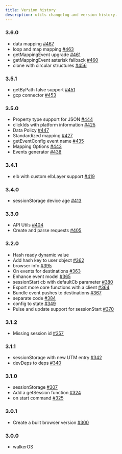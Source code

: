 ```yaml
---
title: Version history
description: utils changelog and version history.
---
```


### 3.6.0

- data mapping [#467](https://github.com/elbwalker/walkerOS/issues/467)
- loop and map mapping [#463](https://github.com/elbwalker/walkerOS/issues/463)
- getMappingEvent upgrade
  [#461](https://github.com/elbwalker/walkerOS/issues/461)
- getMappingEvent asterisk fallback
  [#460](https://github.com/elbwalker/walkerOS/issues/460)
- clone with circular structures
  [#456](https://github.com/elbwalker/walkerOS/issues/456)

### 3.5.1

- getByPath false support
  [#451](https://github.com/elbwalker/walkerOS/issues/451)
- gcp connector [#453](https://github.com/elbwalker/walkerOS/issues/453)

### 3.5.0

- Property type support for JSON
  [#444](https://github.com/elbwalker/walkerOS/issues/444)
- clickIds with platform information
  [#425](https://github.com/elbwalker/walkerOS/issues/425)
- Data Policy [#447](https://github.com/elbwalker/walkerOS/issues/447)
- Standardized mapping [#427](https://github.com/elbwalker/walkerOS/issues/427)
- getEventConfig event name
  [#435](https://github.com/elbwalker/walkerOS/issues/435)
- Mapping Options [#443](https://github.com/elbwalker/walkerOS/issues/443)
- Events generator [#438](https://github.com/elbwalker/walkerOS/issues/438)

### 3.4.1

- elb with custom elbLayer support
  [#419](https://github.com/elbwalker/walkerOS/issues/419)

### 3.4.0

- sessionStorage device age
  [#413](https://github.com/elbwalker/walkerOS/issues/413)

### 3.3.0

- API Utils [#404](https://github.com/elbwalker/walkerOS/issues/404)
- Create and parse requests
  [#405](https://github.com/elbwalker/walkerOS/issues/405)

### 3.2.0

- Hash ready dynamic value
- Add hash key to user object
  [#362](https://github.com/elbwalker/walkerOS/issues/362)
- browser info [#395](https://github.com/elbwalker/walkerOS/issues/395)
- On events for destinations
  [#363](https://github.com/elbwalker/walkerOS/issues/363)
- Enhance event model [#365](https://github.com/elbwalker/walkerOS/issues/365)
- sessionStart cb with defaultCb parameter
  [#380](https://github.com/elbwalker/walkerOS/issues/380)
- Export more core functions with a client
  [#364](https://github.com/elbwalker/walkerOS/issues/364)
- Bundle event pushes to destinations
  [#367](https://github.com/elbwalker/walkerOS/issues/367)
- separate code [#384](https://github.com/elbwalker/walkerOS/issues/384)
- config to state [#349](https://github.com/elbwalker/walkerOS/issues/349)
- Pulse and update support for sessionStart
  [#370](https://github.com/elbwalker/walkerOS/issues/370)

### 3.1.2

- Missing session id [#357](https://github.com/elbwalker/walkerOS/issues/357)

### 3.1.1

- sessionStorage with new UTM entry
  [#342](https://github.com/elbwalker/walkerOS/issues/342)
- devDeps to deps [#340](https://github.com/elbwalker/walkerOS/issues/340)

### 3.1.0

- sessionStorage [#307](https://github.com/elbwalker/walkerOS/issues/307)
- Add a getSession function
  [#324](https://github.com/elbwalker/walkerOS/issues/324)
- on start command [#325](https://github.com/elbwalker/walkerOS/issues/325)

### 3.0.1

- Create a built browser version
  [#300](https://github.com/elbwalker/walkerOS/issues/300)

### 3.0.0

- walkerOS
